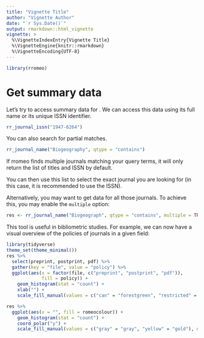 ```yaml
---
title: "Vignette Title"
author: "Vignette Author"
date: "`r Sys.Date()`"
output: rmarkdown::html_vignette
vignette: >
  %\VignetteIndexEntry{Vignette Title}
  %\VignetteEngine{knitr::rmarkdown}
  %\VignetteEncoding{UTF-8}
---
```


```r
library(rromeo)
```

# Get summary data

Let's try to access summary data for . We can access this data using its full
name or its unique ISSN identifier.

```r
rr_journal_issn("1947-6264")
```

You can also search for partial matches.

```r
rr_journal_name("Biogeography", qtype = "contains")
```

If rromeo finds multiple journals matching your query terms, it will only return
the list of titles and ISSN by default.

You can then use this list to select the exact journal you are looking for (in
this case, it is recommended to use the ISSN).

Alternatively, you may want to get data for all those journals. To achieve this,
you may enable the `multiple` option:

```r
res <- rr_journal_name("Biogeograph", qtype = "contains", multiple = TRUE)
```

This tool is useful in bibliometric studies. For example, we can now have a 
visual overview of the policies of journals in a given field:

```r
library(tidyverse)
theme_set(theme_minimal())
res %>% 
  select(preprint, postprint, pdf) %>%
  gather(key = "file", value = "policy") %>%
  ggplot(aes(x = factor(file, c("preprint", "postprint", "pdf")), 
             fill = policy)) +
    geom_histogram(stat = "count") +
    xlab("") +
    scale_fill_manual(values = c("can" = "forestgreen", "restricted" = "orange", "cannot" = "firebrick", "unknown" = "gray"), na.value = "black")

res %>%
  ggplot(aes(x = "", fill = romeocolour)) +
    geom_histogram(stat = "count") + 
    coord_polar("y") +
    scale_fill_manual(values = c("gray" = "gray", "yellow" = "gold"), na.value = "black")
```
